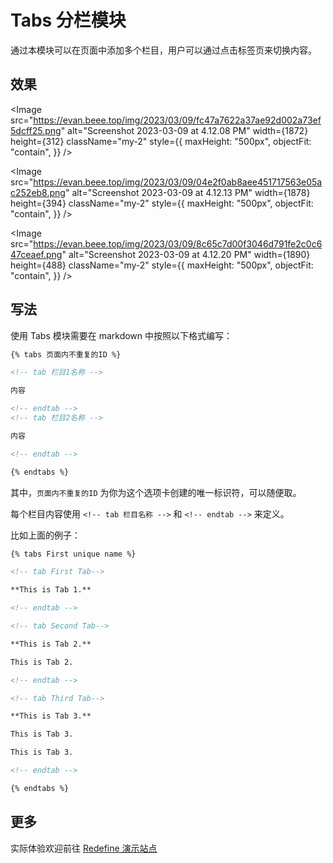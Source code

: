 
# Tabs 分栏模块

通过本模块可以在页面中添加多个栏目，用户可以通过点击标签页来切换内容。

## 效果

<Image
  src="https://evan.beee.top/img/2023/03/09/fc47a7622a37ae92d002a73ef5dcff25.png"
  alt="Screenshot 2023-03-09 at 4.12.08 PM"
  width={1872}
  height={312}
  className="my-2"
  style={{
    maxHeight: "500px",
    objectFit: "contain",
  }}
/>

<Image
  src="https://evan.beee.top/img/2023/03/09/04e2f0ab8aee451717563e05ac252eb8.png"
  alt="Screenshot 2023-03-09 at 4.12.13 PM"
  width={1878}
  height={394}
  className="my-2"
  style={{
    maxHeight: "500px",
    objectFit: "contain",
  }}
/>

<Image
  src="https://evan.beee.top/img/2023/03/09/8c65c7d00f3046d791fe2c0c647ceaef.png"
  alt="Screenshot 2023-03-09 at 4.12.20 PM"
  width={1890}
  height={488}
  className="my-2"
  style={{
    maxHeight: "500px",
    objectFit: "contain",
  }}
/>

## 写法

使用 Tabs 模块需要在 markdown 中按照以下格式编写：

```markdown
{% tabs 页面内不重复的ID %}

<!-- tab 栏目1名称 -->

内容

<!-- endtab -->
<!-- tab 栏目2名称 -->

内容

<!-- endtab -->

{% endtabs %}
```

其中，`页面内不重复的ID` 为你为这个选项卡创建的唯一标识符，可以随便取。

每个栏目内容使用 `<!-- tab 栏目名称 -->` 和 `<!-- endtab -->` 来定义。

比如上面的例子：

```markdown
{% tabs First unique name %}

<!-- tab First Tab-->

**This is Tab 1.**

<!-- endtab -->

<!-- tab Second Tab-->

**This is Tab 2.**

This is Tab 2.

<!-- endtab -->

<!-- tab Third Tab-->

**This is Tab 3.**

This is Tab 3.

This is Tab 3.

<!-- endtab -->

{% endtabs %}
```

## 更多

实际体验欢迎前往 [Redefine 演示站点](https://redefine.ohevan.com/2022/10/02/theme-demo/)
